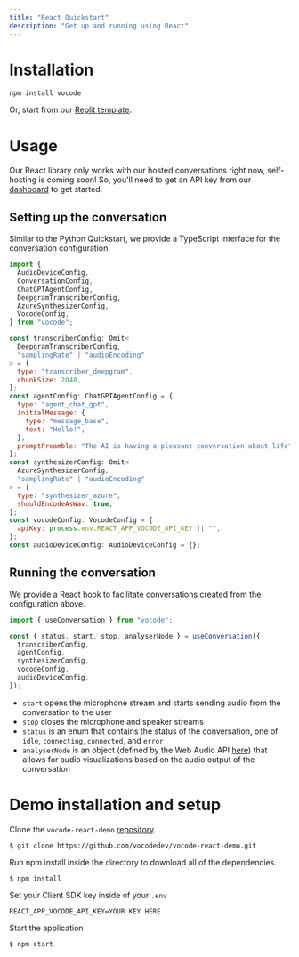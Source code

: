 ```yaml
---
title: "React Quickstart"
description: "Get up and running using React"
---
```


# Installation

`npm install vocode`

Or, start from our [Replit template](https://replit.com/@vocode/Simple-Conversation).

# Usage

Our React library only works with our hosted conversations right now, self-hosting is coming soon!
So, you'll need to get an API key from our [dashboard](https://app.vocode.dev/) to get started.

## Setting up the conversation

Similar to the Python Quickstart, we provide a TypeScript interface for the conversation configuration.

```javascript
import {
  AudioDeviceConfig,
  ConversationConfig,
  ChatGPTAgentConfig,
  DeepgramTranscriberConfig,
  AzureSynthesizerConfig,
  VocodeConfig,
} from "vocode";

const transcriberConfig: Omit<
  DeepgramTranscriberConfig,
  "samplingRate" | "audioEncoding"
> = {
  type: "transcriber_deepgram",
  chunkSize: 2048,
};
const agentConfig: ChatGPTAgentConfig = {
  type: "agent_chat_gpt",
  initialMessage: {
    type: "message_base",
    text: "Hello!",
  },
  promptPreamble: "The AI is having a pleasant conversation about life",
};
const synthesizerConfig: Omit<
  AzureSynthesizerConfig,
  "samplingRate" | "audioEncoding"
> = {
  type: "synthesizer_azure",
  shouldEncodeAsWav: true,
};
const vocodeConfig: VocodeConfig = {
  apiKey: process.env.REACT_APP_VOCODE_API_KEY || "",
};
const audioDeviceConfig: AudioDeviceConfig = {};
```

## Running the conversation

We provide a React hook to facilitate conversations created from the configuration above.

```javascript
import { useConversation } from "vocode";

const { status, start, stop, analyserNode } = useConversation({
  transcriberConfig,
  agentConfig,
  synthesizerConfig,
  vocodeConfig,
  audioDeviceConfig,
});
```

- `start` opens the microphone stream and starts sending audio from the conversation to the user
- `stop` closes the microphone and speaker streams
- `status` is an enum that contains the status of the conversation, one of `idle`, `connecting`, `connected`, and `error`
- `analyserNode` is an object (defined by the Web Audio API [here](https://developer.mozilla.org/en-US/docs/Web/API/AnalyserNode)) that allows for audio visualizations based on the audio output of the conversation

# Demo installation and setup

Clone the `vocode-react-demo` [repository](https://github.com/vocodedev/vocode-react-demo).

```
$ git clone https://github.com/vocodedev/vocode-react-demo.git
```

Run npm install inside the directory to download all of the dependencies.

```
$ npm install
```

Set your Client SDK key inside of your `.env`

```
REACT_APP_VOCODE_API_KEY=YOUR KEY HERE
```

Start the application

```
$ npm start
```
